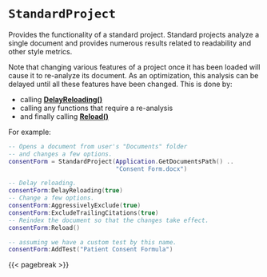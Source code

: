 # `StandardProject`

Provides the functionality of a standard project. Standard projects analyze a single document and provides numerous results related to readability and other style metrics.

Note that changing various features of a project once
it has been loaded will cause it to re-analyze its
document. As an optimization, this analysis can be
delayed until all these features have been changed.
This is done by:

- calling **[DelayReloading()](#standard-delayreloading)**
- calling any functions that require a re-analysis
- and finally calling **[Reload()](#standard-reload)**

For example:

``` .lua
-- Opens a document from user's "Documents" folder
-- and changes a few options.
consentForm = StandardProject(Application.GetDocumentsPath() ..
                              "Consent Form.docx")

-- Delay reloading.
consentForm:DelayReloading(true)
-- Change a few options.
consentForm:AggressivelyExclude(true)
consentForm:ExcludeTrailingCitations(true)
-- Reindex the document so that the changes take effect.
consentForm:Reload()

-- assuming we have a custom test by this name.
consentForm:AddTest("Patient Consent Formula")
```

{{< pagebreak >}}